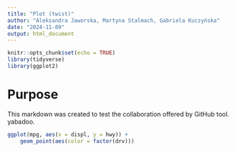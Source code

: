 ```yaml
---
title: "Plot (twist)"
author: "Aleksandra Jaworska, Martyna Stalmach, Gabriela Kuczyńska"
date: "2024-11-09"
output: html_document
---
```


```r
knitr::opts_chunk$set(echo = TRUE)
library(tidyverse)
library(ggplot2)
```

# Purpose

This markdown was created to test the collaboration offered by GitHub tool. yabadoo.

```r
ggplot(mpg, aes(x = displ, y = hwy)) +
    geom_point(aes(color = factor(drv)))
```

